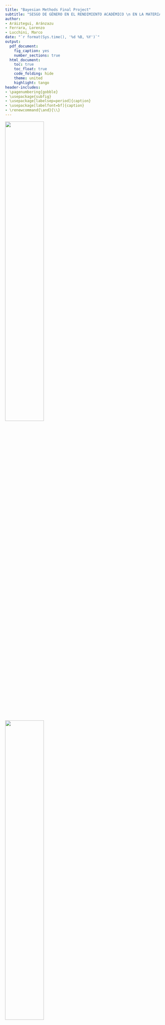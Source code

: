 ```yaml
---
title: "Bayesian Methods Final Project"
subtitle: "SESGO DE GÉNERO EN EL RENDIMIENTO ACADÉMICO \n EN LA MATERIA DE MATEMÁTICAS"
author:
- Aráiztegui, Aránzazu
- Ferrara, Lorenzo
- Lucchini, Marco
date: "`r format(Sys.time(), '%d %B, %Y')`"
output:
  pdf_document: 
    fig_caption: yes
    number_sections: true
  html_document:
    toc: true
    toc_float: true
    code_folding: hide
    theme: united
    highlight: tango
header-includes:
- \pagenumbering{gobble}
- \usepackage{subfig}
- \usepackage[labelsep=period]{caption}
- \usepackage[labelfont=bf]{caption}
- \renewcommand{\and}{\\}
---
```



\renewcommand{\contentsname}{Índice}
\renewcommand{\figurename}{Figura}
\renewcommand{\tablename}{Tabla}

\captionsetup{width=.75\textwidth}

\vspace{120mm}

<left>
![](Logo UPC.png){width="50%"}
</left> <right>
![](Logo UB.png){width="50%"}
</right> 

\newpage

\tableofcontents

\pagebreak

\pagenumbering{arabic}


```r
knitr::opts_chunk$set(
	echo = FALSE,
	fig.align = "center",
	warning = FALSE,
	out.width = "70%",
	tidy = TRUE,
	tidy.opts = list(width.cutoff = 60)
)
knitr::opts_chunk$set(out.width = '70%')
knitr::opts_chunk$set(fig.align = "center")
knitr::opts_chunk$set(tidy.opts=list(width.cutoff=50), tidy=TRUE)
library(knitr)
library(kableExtra)
library(summarytools)
library(ggplot2)
library(fastDummies)
library(R2jags)
library(truncnorm)
library(gridExtra)
```

```r
load("alumni.Rdata")
```



# Introducción 

Según los últimos datos del Ministerio de Educación y Formación Profesional del Gobierno de España la evolución del número de mujeres que se matriculan en estudios de grado de informática, matemáticas, estadística o física sigue siendo mucho menor que el de hombres a lo largo de los años. 

Además en algunas materias como matemáticas o estadística se puede apreciar que la diferencia entre hombres y mujeres matriculados va en aumento en los últimos años. 


![Fuente: Proyecto Alianza STEAM por el talento femenino. MEFP. Gobierno de España](images/img_1.png){width=90%}

Diversos estudios sugieren que este sesgo de género presente en el ámbito de la educación universitaria hace que se produzca también un sesgo en el ámbito laboral y que la poca presencia de mujeres en el estudios relacionados con las matemáticas repercuta directamente en diferencias salariales importantes ya que son las profesiones relacionadas con las materias del ámbito STEAM las que mejores salidas profesionales tienen.

Pensamos que una de las posibles diferencias en la elección de estudios superiores relacionados con las matemáticas se podría deber a una diferencia importante en el rendimiento académico de esta materia en las etapas escolares previas y más concretamente en las etapas de escolarización obligatoria: primaria y secundaria obligatoria. 


## Descripción del problema

Con el objetivo de evaluar la capacidad y el nivel de competencia en las diferentes áreas del conocimiento que tiene el alumnado de Cataluña, el Departament d’Educació de la Generalitat de Cataluña realiza una prueba de competencias y conocimientos básicos en las áreas lingüísticas, matemáticas y científico-tecnológicas en los últimos cursos de la educación primaria y secundaria.

Según el Departament se trata de una evaluación de carácter formativo y orientador que pueda servir tanto a los centros como al profesorado y al propio Departament para impulsar las mejoras en el sistema educativo catalán.

Nuestro problema se va a centrar en ver si las puntuaciones que obtiene el alumnado de Cataluña en las diferentes pruebas depende de variables como el sexo, la zona en la que viven o el tipo de escuela a la que asisten.



## Objectivos del modelo

Este trabajo tiene como objetivo principal ver si existe un sesgo de género en los resultados obtenidos en la competencia matemática con respecto al sexo y a las competencias humanísticas. Para ello intentaremos crear un modelo que relacione la puntuación obtenida en la competencia matemática con respecto al sexo, a las competencias lingüísticas e incluso con respecto al tipo de centro educativo o al tamaño de la población.

Nuestro primer objetivo será ver si realmente es cierto el estereotipo de que “las chicas son más de letras y no tanto de ciencias”, de ser así en el sexo femenino no se dará una diferencia entre el rendimiento en humanidades y matemáticas, personas con bajo rendimiento en humanidades también lo tendrían en matemáticas, pero en cambio en el sexo masculino personas con bajo rendimiento en humanidades tendrían buenos resultados en matemáticas.

Si ampliamos los datos y vemos la tabla de resultados para un mismo individuo en sexto de primaria y cuarto de la ESO podríamos establecer un segundo objetivo que sería ver si se mantienen los resultados en ambos sexos o si hay diferencias significativas en cuanto al rendimiento en el área de matemáticas.


\newpage

# Descripción de la base de datos

La base de datos utilizada es una mezcla de los datos ofrecidos para cuarto curso de ESO y los datos que se ofrecen para sexto curso de primaria. La razón de realizar la fusión de las dos tablas es poder evaluar la evolución de una misma persona desde el final de la educación primaria hasta el final de la educación secundaria. Se puede acceder a la base de datos completa en los siguientes enlaces: 

[Avaluació de quart d’Educació Secundària Obligatòria | Dades obertes de Catalunya](https://analisi.transparenciacatalunya.cat/Educaci-/Avaluaci-de-quart-d-Educaci-Secund-ria-Obligat-ria/59vm-wwq7)

[Avaluació de sisè d'educació primària | Dades obertes de Catalunya](https://analisi.transparenciacatalunya.cat/Educaci-/Avaluaci-de-sis-d-educaci-prim-ria/rk5x-gny6)

Los ficheros de datos contienen los resultados obtenidos por el alumnado de cuarto curso de ESO y los datos que se ofrecen para sexto curso de primaria en la evaluación de competencias básicas desde el año 2012. Las bases de datos han sido actualizadas el 20 de octubre de 2022 y contienen los datos de 46384 estudiantes.

Dada la extensión de la base de datos se ha realizado una fusión de las dos tablas manteniendose sólo algunas variables que hemos considerado significativas para evaluar los objetivos propuestos. El código de alumno se ha utilizado para unir las dos tablas y poder hacer diferentes comparativas.



## Definición de las variables utilizadas

Base de datos

| Nombre de columna | Descripción | Tipo |
|--------------------|-----------------------------------------------|----------------|
| PMAT_4 | Puntuación global ponderada de competencia matemàtica en el examen de Quart | Número |
| PMAT_6 | Puntuación global ponderada de competencia matemàtica en el examen de Sisè | Número |
| PLENG_4 | Puntuación global ponderada de la competencia lingüística en llengua catalana y castellana en el examen de Quart | Número |
| PLENG_6 | Puntuación global ponderada de la competencia lingüística en llengua catalana y castellana en el examen de Sisè | Número |
| PANG_4 | Puntuación global ponderada de la competencia lingüística en llengua anglesa en el examen de Quart | Número |
| PANG_6 | Puntuación global ponderada de la competencia lingüística en llengua anglesa en el examen de Sisè | Número |
| GENERE | Gènere de l’alumne/a que es presenta a l’avaluació | Text Pla |
| AREA_TERRITORIAL | Región donde se encuentra el centro del alumno que se presenta a la evaluación | Text Pla |
| NATURALESA | Determina si el centre de l’alumne/a és públic, privat o concertat | Text Pla |
| HÀBITAT | Municipis per trams de població | Text Pla|



## Análisis exploratorio de los datos

En el análisis inicial de los datos podemos ver que la distribución de hombres y mujeres es uniforme con una proporción de 50,1% niños y 49,9% niñasen.

La distribución de alumnos por áreas es la siguiente.

```r

#########     Histogram by area     #########

area = alumni$AREA_TERRITORIAL
ggplot(data.frame(area), aes(x=area)) +
  geom_bar(fill="royalblue3") +
  theme(axis.text.x = element_text(angle = 335, vjust = 1, hjust=0)) +
  theme(plot.margin = margin(0,2,0,2, "cm")) +
  ggtitle("Distribución de alumnos entre las áreas", ) + 
  ylab("Número") +
  xlab("Àrea")
```

Según el tamaño de la población los datos de los que disponemos se concentran en individuos de ciudades de tamaño medio o grande.

```r

#########     Histogram by city     #########

ciudad = factor(alumni$HÀBITAT, levels = c("Fins a 10000", "De 10001 a 100000", "Més de 100000"))
ggplot(data.frame(ciudad), aes(x=ciudad)) +
  geom_bar(fill="royalblue3") +
  theme(axis.text.x = element_text(angle = 335, vjust = 0.5, hjust=0)) +
  theme(plot.margin = margin(0,1,0,0, "cm")) +
  ggtitle("Distribución de alumnos entre las hàbitat", ) + 
  ylab("Número") +
  xlab("Habitàt")
```

Pasamos ahora a la nota obtenida en el examen de inglés, lengua y matemáticas en las pruebas de Sisè y Quart. Las notas se han separado entre niños y niñas. Del gráfico que se muestra a continuación podemos decir que los chicos tienden a tener peores notas en inglés y lengua mientras que obtienen mejores resultados en matemáticas con respecto a las chicas.

```r

#########     Boxplot     #########
set.seed(1234)
df=alumni[sample(1:length(alumni$PMAT_6), replace = FALSE, size = 4000), ]

library(tidyverse)

df_tmp = df[,c("PMAT_4",   "PMAT_6",  "PLENG_4",   "PLENG_6",   "PANG_4", "PANG_6",  "GENERE")]
keep = c("PMAT_4",   "PMAT_6",  "PLENG_4",   "PLENG_6",   "PANG_4", "PANG_6",  "GENERE")
df2 = df_tmp[,keep] %>%   
  pivot_longer(c(1,2,3,4,5,6),names_to = 'Test') # select relevant columns 

library(ggplot2)
library(GGally)

ggplot(data = df2, aes(x=GENERE,y=value, fill=GENERE)) + 
  geom_boxplot()+
  labs(title = 'Comparación de resultados educativos por género',
       y='Notas',x='') +
  facet_wrap(~Test,nrow = 1)
```


En el siguiente gráfico podemos ver las diferencias entre las calificaciones en matemáticas, inglés y lengua de cada sexo dependiendo del nivel educativo. Si comparamos la misma asignatura en los dos cursos los datos muestran una distribución casi lineal y con poca variabilidad, lo cual nos hace pensar que el alumnado que obtiene buenos resultados en sexto de primaria también obtiene buenos resultados al acabar la secundaria, como cabría esperar. También cabe destacar la distribución de las frecuencias por género, en especial en el caso de matemáticas donde parece observarse una diferencia más evidente entre chicos y chicas.

```r

#########     GGpairs     #########

keep = c("PMAT_4",   "PMAT_6",  "PLENG_4",   "PLENG_6",   "PANG_4", "PANG_6",  "GENERE")
set.seed(1999)
df_sampl <- df[sample(1:dim(df)[1], 1000), keep]

my_dens <- function(data, mapping, ...) {
  ggplot(data = data, mapping=mapping) +
    geom_density(..., mapping = ggplot2::aes(color = GENERE, alpha = 0.7), fill=NA) 
}

ggpairs(
  df_sampl[,],
  mapping = ggplot2::aes(color = GENERE, alpha = 0.8),
  diag = list(continuous = my_dens),
  upper = list(continuous = wrap("density", alpha = 0.5), combo = "box_no_facet"),
  lower = list(continuous = wrap("points", alpha = 0.3), combo = wrap("dot_no_facet", alpha = 0.4)),
  title = "Comparación de resultados entre sujetos"
)
```


\newpage
# Análisis bayesiano

## Modelo 1

El objetivo de nuestro modelo será predecir la nota de un estudiante en el examen de competencia matemática de ultimo curso de secundaria basandose en los resultados obtenidos en todas las competencias en sexton de primaria y en las competencias de las materias de lenguas castellana, catalana e inglesa de cuarto de secundaria.

Dado que nuestro objetivo no es solo hacer una predicción de la nota sino si saber si el género va a marcar una diferencia en la nota obtenida estudiaremos no la nota absoluta sino la desviación de cada individuo con respecto a la media:
 $$ MAT_4 = MAT_4 - media(MAT_4) $$ 
En el modelo se tienen también en cuenta las variables género del estudiante, servei territorial, tamaño de la ciudad al que pertenece y la interacción entre el género y las puntuaciones en las pruebas de lenguas. Pensamos que esta última covariable nos ayudará a explicar si el alumnado tiene rendimientos opuestos en las dos materias con respecto al rendimiento medio.

Este primer modelo es un modelo jerárquico respecto al servicio territorial del que se depende para agregar un efecto aleatorio debido al área. Suponemos que todas los servicios territoriales tienen una distribución normal de media 0 mientras que la varianza cambia para cada una. Consideramos, sin embargo, que los datos se obtienen a partir de una única distribución común a todos los servicios.

### Presentacion del modelo

El modelo utilizado es el siguiente.

$$y_i \sim N( \beta_0 + mat_4*x^1_i + leng_4 * x^2_i + leng_6 * x^3_i + ing_4*x^4_i + ing^6*x^5_i  + \ publica*x^6_i $$ 
$$+ \ ciudPeq*x^7_i + ciudGrande*x^8_i + sexo_h*x^9_i + interaccion*x^2_i*x^9_i + G[area[i]], \sigma_y)$$

Suponemos que los parámetros para cada variable tienen las siguientes distribuciones. En todos los casos elegimos la distribución normal estándar ya que las variables son un sesgo de la media de cada examen.

$$ \beta_0 \sim  N(0, 1) $$ 
$$ mat_4 \sim N(0, 1)   $$
$$ leng_4 \sim N(0, 1) $$
$$ leng_6 \sim N(0, 1) $$
$$ ing_4 \sim N(0, 1) $$
$$ ing_6 \sim N(0, 1) $$
$$ publica \sim N(0, 1) $$
$$ ciudPeq \sim N(0, 1) $$
$$ ciudGrande \sim N(0, 1) $$
$$ sexo_h \sim N(0, 1) \ \ \ x^9 \ es \ 1 \ si \ es \ hombre$$
$$ interaccion \sim N(0, 1) $$
$$ \tau_y \sim \Gamma(0.001, 0.001) $$
$$ \sigma_y = \frac{1}{\sqrt{\tau_y}} $$
$$ G_i \sim N(0, \tau_g) $$
$$ \tau_g \sim \Gamma(0.001, 0.001) $$
$$ \sigma_g = \frac{1}{\sqrt{\tau_g}} $$


```r

#########     Preprocess before models     #########

names(alumni)[4] = "HABITAT"
alumni = dummy_cols(alumni, select_columns = c("NATURALESA", "GENERE", "HABITAT"), remove_first_dummy = T, remove_selected_columns = T)
areas = dummy_cols(data.frame(Area = alumni$AREA_TERRITORIAL), remove_first_dummy = T, remove_selected_columns = T)
names(areas)=levels(alumni$AREA_TERRITORIAL)[-1]
m=dim(areas)[2]

m4 = mean(alumni$PMAT_4)

alumni$PLENG_6 = alumni$PLENG_6 - mean(alumni$PLENG_6)  
alumni$PLENG_4 = alumni$PLENG_4 - mean(alumni$PLENG_4)  
alumni$PANG_6 = alumni$PANG_6 - mean(alumni$PANG_6)  
alumni$PANG_4 = alumni$PANG_4 - mean(alumni$PANG_4)  
alumni$PMAT_6 = alumni$PMAT_6 - mean(alumni$PMAT_6)  
alumni$PMAT_4 = alumni$PMAT_4 - mean(alumni$PMAT_4)  

n = 4000
set.seed(1234)
id_train = sample(1:length(alumni$PMAT_6), replace = FALSE, size = n)
train = alumni[id_train, ]
test = alumni[-id_train, ]

areas_train = areas[id_train, ]
areas_test = areas[-id_train, ]

```


```r

#########     Model 1     #########

mod.alumni.1 <- "
model {

 for (i in 1:n) {
  y[i]~ dnorm(b0 + mat6*x1[i] + leng4*x2[i] + leng6*x3[i] + ing4*x4[i] + 
  ing6*x5[i] + publica*x6[i] + ciud_peq*x7[i] + ciud_grande*x8[i] + sexo*x9[i] +
  interaccion*x2[i]*x9[i] + sum(G*geo[i,]), tau_y)
 }
 
 b0 ~ dnorm(0, 1)
 mat6 ~ dnorm(0, 1)  
 leng4 ~ dnorm(0, 1)
 leng6 ~ dnorm(0, 1)
 ing4 ~ dnorm(0, 1)
 ing6 ~ dnorm(0, 1)
 publica ~ dnorm(0, 1)
 ciud_peq ~ dnorm(0, 1)
 ciud_grande ~ dnorm(0, 1)
 sexo ~ dnorm(0, 1)
 interaccion ~ dnorm(0, 1)

 tau_y ~ dgamma(0.001, 0.001)
 sigma_y <- 1/sqrt(tau_y)
 
 for(i in 1:m) {
  G[i] ~ dnorm(0, tau_g)
 }
 
 tau_g ~ dgamma(0.001, 0.001)
  sigma_g <- 1/sqrt(tau_g)
}
"

Iter <- 5000
Burn <- 400
Chain <- 2
Thin <- 1 

data.1 <- list(y = train$PMAT_4, x1 = train$PMAT_6, x2=train$PLENG_4, x3=train$PLENG_6, x4=train$PANG_4, x5=train$PANG_6, x6=train$NATURALESA_Pública, x7=train$`HABITAT_Fins a 10000`, x8=train$`HABITAT_Més de 100000`, x9=train$GENERE_H, geo= areas_train, n = dim(train)[1], m=m)

parameters.1 <- c("b0", "mat6", "leng4", "leng6", "ing4", "ing6", "publica", "ciud_peq", "ciud_grande", "sexo", "interaccion", "sigma_y", "sigma_g", "G")

initials.1=list(list(b0 = 3, mat6 = 1, leng4= 0.1, leng6=0, ing4=0, ing6=0, publica=0, ciud_peq=0,ciud_grande=0,sexo=0,interaccion=0,
                   tau_y = 4, tau_g= 4, G=rep(0,m)),
              list(b0 = 2, mat6 = 1.5, leng4= 0.2 , leng6=0, ing4=1, ing6=1, publica=1, ciud_peq=1, ciud_grande=1,sexo=1,interaccion=1,
                   tau_y = 2, tau_g = 2, G=rep(0,m)))
```

### Simulación de modelo

Ejecutamos nuestro modelo en un conjunto de datos de prueba de 4 000 estudiantes usando el paquete JAGS de R para realizar simulaciones. Se utilizan algoritmos de MCMC ya que realizar el problema analíticamente sería casi imposible.

Usando dos cadenas diferentes de 5000 iteraciones de largo y eliminando las primeras 400 iteraciones, obtenemos los siguientes resultados. Como puede verse en los siguientes gráficos las dos cadenas convergen y, por lo tanto, consideramos que el modelo es estable y que se pueden tener en cuenta los resultados como válidos.


```r
alumni.sim.1 <- jags(data.1, inits=initials.1, parameters.to.save=parameters.1, 
		  n.iter=(Iter*Thin+Burn),n.burnin=Burn, n.thin=Thin, n.chains=Chain, 
		  model=textConnection(mod.alumni.1))
```

```r

#########     Traceplot model 1     #########

par(mar = c(2, 2, 2, 2))
traceplot(alumni.sim.1, mfrow = c(4,3), varname = parameters.1, col=c("black","red"), ask=F)
```

### Interpretación y validación de los modelos

En el siguiente cuadro se pueden observar las distribuciones de los parámetros obtenidos en nuestro modelo. Si bien las distribuciones relativas a las puntuaciones parecen muy cercanas a cero, todas son significativas. El rango tan reducido se debe al valor de las puntuaciones que varía en un rango de alrededor de $\pm 30$. Sin embargo, es interesante observar que el efecto aleatorio debido al servicio territorial tiene una distribución centrada alrededor de 0 y que ocurre lo mismo con la variable tamaño de ciudad. Por lo tanto, no podemos considerar su contribución relevante dentro del modelo y, por ello, en los siguientes modelos decidimos eliminar dichas variables ya que no son decisorias para la consecución de nuestro objetivo inicial.

```r

#########     Confidence interval model 1     #########

output = alumni.sim.1
significance = !(output$BUGSoutput$summary[,3]<0 & output$BUGSoutput$summary[,7]>0)

linea = which(rownames(output$BUGSoutput$summary)=="deviance")
confid.inter = output$BUGSoutput$summary[-linea,c(3,7,1)]  # small, big, mean

par(mfrow=c(1,1), mar = c(6, 3, 2, 1))
plot(1:length(confid.inter[,1]), confid.inter[,3], col="grey", pch=16, axes = F, xlab="", ylab="", ylim = c(-3,11), main = "Intervalo de confianza del 95% para los coeficientes")
segments(x0=1:length(confid.inter[,1]), y0 = confid.inter[,1], x1 = 1:length(confid.inter[,1]), y1 = confid.inter[,2], lty = 2)
points(1:length(confid.inter[,1]), confid.inter[,3], col="grey", pch=16)
box()
axis(1, 1:length(rownames(confid.inter)), rownames(confid.inter), las = 2)
axis(2, -3:11, -3:11)
points(1:length(confid.inter[,1]), confid.inter[,2], col="red", pch=16)
points(1:length(confid.inter[,1]), confid.inter[,1], col="blue", pch=16)
abline(h=0, lty=2)

```


```r
print(alumni.sim.1, digits=2)
```

```r
quant = quantile(alumni$PMAT_4+m4, c(0.25,0.5, 0.75))
```


Ahora validamos nuestro modelo usando los cuantiles 25%, 50% y 75% como estadísticas. 

De los datos disponibles para nosotros sabemos que el valor de estas estadísticas es $q_{0.25} =`r round(quant[1],2) ` \ q_{0.5} =`r round(quant[2],2) ` \ q_{0.75} =`r round(quant[3],2) `$

Simulemos ahora la distribución de estas estadísticas. Creamos 4 000  distribuciones normales teniendo como media el valor obtenido al combinar una n-ésima simulación con un estudiante aleatorio del *testset*, y como varianza la varianza relativa a los coeficientes utilizados.
De cada uno de estos generamos aleatoriamente 1 000 valores y con ellos calculamos los cuantiles requeridos. Luego mostramos los histogramas que representan las distribuciones obtenidas de esta manera.

```r
attach.jags(alumni.sim.1)
 coeff = data.frame(b0)
 coeff$mat6  =  mat6
 coeff$leng4=  leng4
 coeff$leng6 =  leng6
 coeff$ing4 =  ing4
 coeff$ing6   =  ing6
 coeff$publica   =  publica
 coeff$sexo =  sexo
 coeff$ciud_peq   =  ciud_peq
 coeff$ciud_grande =  ciud_grande
 coeff$interaccion =  interaccion
 coeff$G = G
 coeff$sigma_y =  sigma_y
 coeff$sigma_g =  sigma_g
detach.jags()
```


```r

#########     Prediction model 1     #########

M = 4000
set.seed(2023)
id_test_pred = sample(1:dim(test)[1],M)
test_pred = test[id_test_pred,-c(2,3)]
areas_test_pred = areas_test[id_test_pred,]
X = cbind(rep(1,n),as.matrix(test_pred), as.matrix(areas_test_pred), as.matrix(test_pred$PLENG_4*(test_pred$GENERE_H)))

# C = confid.inter[,3]
# C = C[c("b0", "mat6", "leng4", "leng6", "ing4", "ing6", "publica", "sexo", "ciud_peq", "ciud_grande", "G[1]",  "G[2]", "G[3]", "G[4]", "G[5]", "G[6]", "G[7]", "G[8]", "G[9]", "interaccion")]

C = as.matrix(coeff[2000 + 1:M, c(1:10,12,11)])

Mu = rowSums(X * C)
Sigma = coeff[1:M, 13]
q_sim = NULL
for (i in 1:4000){
  y_t = (rnorm(1000, Mu[i], Sigma[i]) + m4)
  q_sim = rbind(q_sim,quantile(y_t, c(0.25,0.5,0.75)))
}

q_sim = data.frame(q_sim)
colnames(q_sim) = c("Q25", "Q50", "Q75")

# q_5 = data.frame(qnorm(0.5, Mu, Sigma) + m4)
# colnames(q_5) = "Val"
# 
# q_75 = data.frame(qnorm(0.75, Mu, Sigma) + m4)
# colnames(q_75) = "Val"
per <- quantile(y_t, c(0.25, 0.5, 0.75))
```



```r

#########     Validation model 1     #########

plot1 = ggplot() +
  geom_histogram(data=q_sim, aes(x = Q25, y=..density..), color = "grey", fill = "royalblue3") +
  ggtitle("Cuantil 0,25", ) +
  geom_vline(xintercept=quant[1], linetype="dashed", color = "red", size = 0.5) +
  xlim(c(0,120)) + 
  ylab("Densidad") +
  xlab("Nota") 

plot2 = ggplot() +
  geom_histogram(data=q_sim, aes(x = Q50, y=..density..), color = "grey", fill = "royalblue3") +
  ggtitle("Cuantil 0,5", ) +
  geom_vline(xintercept=quant[2], linetype="dashed", color = "red", size = 0.5) +
  xlim(c(0,120)) + 
  ylab("Densidad") +
  xlab("Nota") 

plot3 = ggplot() +
  geom_histogram(data=q_sim, aes(x = Q75, y=..density..), color = "grey", fill = "royalblue3") +
  ggtitle("Cuantil 0,75", ) +
  geom_vline(xintercept=quant[3], linetype="dashed", color = "red", size = 0.5) +
  xlim(c(0,120)) + 
  ylab("Densidad") +
  xlab("Nota") 

grid.arrange(plot1, plot2, plot3, ncol=3)
```


Como puede verse, los tres estadísticos parecen estar bien dispuestos en la distribución de referencia, aunque el quantile 0,25 se mantienen ligeramente por debajo de los valores reales.

Intentemos eliminar los efectos del servicio territorial para que nuestro modelo sea más interpretable.


## Modelo 2 sin áreas territoriales

Dado que el parámetro relativo a la variable servicio territoral resultó con una distribución muy centrada alrededor de cero, vamos a eliminar esa covariable del modelo buscando de esta manera mejores resultados y mayor interpretabilidad con respecto al objetivo marcado.

### Presentacion de los modelos 2

Este segundo modelo utiliza el mismo formato que el modelo anterior pero eliminando las covariables relacionadas con el área geográfica. Para los coeficientes asumimos siempre una distribución normal estándar para partir de la hipótesis de que los alumnos se comportan con respecto a la media de los alumnos de la misma forma que se comportaron en los demás exámenes.

```r

#########     Model 2     #########

mod.alumni.2 <- "
model {

 for (i in 1:n) {
  y[i]~ dnorm(b0 + mat6*x1[i] + leng4*x2[i] + leng6*x3[i] + ing4*x4[i] + 
  ing6*x5[i] + publica*x6[i] + ciud_peq*x7[i] + ciud_grande*x8[i] + sexo*x9[i] + 
  interaccion*x2[i]*x9[i], tau_y)
 }
 
 b0 ~ dnorm(0, 1)
 mat6 ~ dnorm(0, 1)  
 leng4 ~ dnorm(0, 1)
 leng6 ~ dnorm(0, 1)
 ing4 ~ dnorm(0, 1)
 ing6 ~ dnorm(0, 1)
 publica ~ dnorm(0, 1)
 ciud_peq ~ dnorm(0, 1)
 ciud_grande ~ dnorm(0, 1)
 sexo ~ dnorm(0, 1)
 interaccion ~ dnorm(0, 1)

 tau_y ~ dgamma(0.001, 0.001)
 sigma_y <- 1/sqrt(tau_y)

}
"

Iter <- 5000
Burn <- 400
Chain <- 2
Thin <- 1

data.2 <- with(train, list(y = PMAT_4, x1 = PMAT_6, x2=PLENG_4, x3=PLENG_6, x4=PANG_4, x5=PANG_6, x6=NATURALESA_Pública, x7=`HABITAT_Fins a 10000`, x8=`HABITAT_Més de 100000`, x9=GENERE_H, n = dim(train)[1]))

parameters.2 <- c("b0", "mat6", "leng4", "leng6", "ing4", "ing6", "publica", "ciud_peq", "ciud_grande", "sexo", "interaccion", "sigma_y")

initials.2=list(list(b0 = 3, mat6 = 1, leng4= 0.1, leng6=0, ing4=0, ing6=0, publica=0, ciud_peq=0,ciud_grande=0,sexo=0, interaccion=0,
                   tau_y = 4),
              list(b0 = 2, mat6 = 1.5, leng4= 0.2, leng6=0, ing4=1, ing6=1, publica=1, ciud_peq=1, ciud_grande=1,sexo=1, interaccion=1,
                   tau_y = 2))
```

### Simulación de modelo 2

Al igual que hicimos en el modelo anterior, aquí también usamos el paquete JAGS para simular el modelo a través de MCMC. El resultado para los distintos parámetros es el siguiente.

```R
alumni.sim.2 <- jags(data.2, inits=initials.2, parameters.to.save=parameters.2, 
		  n.iter=(Iter*Thin+Burn),n.burnin=Burn, n.thin=Thin, n.chains=Chain, 
		  model=textConnection(mod.alumni.2))
```

```r

#########     Traceplot model 2     #########

par(mar = c(2, 2, 2, 2))
traceplot(alumni.sim.2, mfrow = c(4,3), varname = parameters.2, col=c("black","red"), ask=F)
```


También en este caso las cadenas convergen lo que nos permite validar el modelo y proceder a su análisis.


### Interpretación y validación de los modelos 2

En cuanto al modelo 1, recordamos que las covariables relativas a las notas se expresan en términos de la diferencia entre el resultado y la media. Podemos ver que incluso después de eliminar las covariables relacionadas con el área geográfica, el coeficiente relacionado con la ciudad siempre se distribuye normalmente alrededor de 0.

```r
print(alumni.sim.2, digits=2)
```

```r

#########     Confidence interval model 2     #########

output = alumni.sim.2

significance = !(output$BUGSoutput$summary[,3]<0 & output$BUGSoutput$summary[,7]>0)

linea = which(rownames(output$BUGSoutput$summary)=="deviance")
confid.inter = output$BUGSoutput$summary[-linea,c(3,7,1)]

par(mfrow=c(1,1), mar = c(6, 3, 2, 1))
plot(1:length(confid.inter[,1]), confid.inter[,3], col="grey", pch=16, axes = F, xlab="", ylab="", ylim = c(-3,11), main = "Intervalo de confianza del 95% para los coeficientes")
segments(x0=1:length(confid.inter[,1]), y0 = confid.inter[,1], x1 = 1:length(confid.inter[,1]), y1 = confid.inter[,2], lty = 2)
points(1:length(confid.inter[,1]), confid.inter[,3], col="grey", pch=16)
box()
axis(1, 1:length(rownames(confid.inter)), rownames(confid.inter), las = 2)
axis(2, -3:11, -3:11)
points(1:length(confid.inter[,1]), confid.inter[,2], col="red", pch=16)
points(1:length(confid.inter[,1]), confid.inter[,1], col="blue", pch=16)
abline(h=0, lty=2)
```

Como en el caso anterior, analicemos las estadísticas relativas a los percentiles 25%, 50% y 75%.

```r
attach.jags(alumni.sim.2)
 coeff2 = data.frame(b0)
 coeff2$mat6  =  mat6
 coeff2$leng4=  leng4
 coeff2$leng6 =  leng6
 coeff2$ing4 =  ing4
 coeff2$ing6   =  ing6
 coeff2$publica   =  publica
 coeff2$sexo =  sexo
 coeff2$ciud_peq   =  ciud_peq
 coeff2$ciud_grande =  ciud_grande
 coeff2$interaccion =  interaccion
 coeff2$sigma_y =  sigma_y
detach.jags()
```


```r

#########     Prediction model 2     #########

M = 4000
set.seed(2023)
id_test_pred = sample(1:dim(test)[1],M)
test_pred = test[id_test_pred,-c(2,3)]
areas_test_pred = areas_test[id_test_pred,]
X = cbind(rep(1,n),as.matrix(test_pred), as.matrix(test_pred$PLENG_4*(test_pred$GENERE_H)))

C = as.matrix(coeff2[2000 + 1:M, 1:11])

Mu = rowSums(X * C)
Sigma = coeff2[1:M, 12]
q_sim = NULL
for (i in 1:4000){
  y_t = (rnorm(1000, Mu[i], Sigma[i]) + m4)
  q_sim = rbind(q_sim,quantile(y_t, c(0.25,0.5,0.75)))
}

q_sim = data.frame(q_sim)
colnames(q_sim) = c("Q25", "Q50", "Q75")
```



```r

#########     Validation model 2     #########

plot1 = ggplot() +
  geom_histogram(data=q_sim, aes(x = Q25, y=..density..), color = "grey", fill = "royalblue3") +
  ggtitle("Cuantil 0,25", ) +
  geom_vline(xintercept=quant[1], linetype="dashed", color = "red", size = 0.5) +
  xlim(c(0,120)) + 
  ylab("Densidad") +
  xlab("Nota") 

plot2 = ggplot() +
  geom_histogram(data=q_sim, aes(x = Q50, y=..density..), color = "grey", fill = "royalblue3") +
  ggtitle("Cuantil 0,5", ) +
  geom_vline(xintercept=quant[2], linetype="dashed", color = "red", size = 0.5) +
  xlim(c(0,120)) + 
  ylab("Densidad") +
  xlab("Nota") 

plot3 = ggplot() +
  geom_histogram(data=q_sim, aes(x = Q75, y=..density..), color = "grey", fill = "royalblue3") +
  ggtitle("Cuantil 0,75", ) +
  geom_vline(xintercept=quant[3], linetype="dashed", color = "red", size = 0.5) +
  xlim(c(0,120)) + 
  ylab("Densidad") +
  xlab("Nota") 

grid.arrange(plot1, plot2, plot3, ncol=3)
```



El modelo resultante parece ser casi el mismo que el anterior y además en este caso las estadísticas obtenidas de la simulación con el testset tienen valores ligeramente inferiores a las estadísticas reales. También en este caso se procede a eliminar la covariable de ciudad para obtener un modelo más fácilmente interpretable.

## Modelo 3 se eliminan Servicio Territorial y Ciudad

Reducimos aún más nuestro modelo manteniendo únicamente las calificaciones obtenidas en los exámenes de matemáticas de cuarto curso de secundaria, lengua en los dos cursos (sexto de primaria y cuarto de ESO), inglés en también en sexto y cuarto, el género, el tipo de escuela (pública o privada) y la interacción entre género y nota de idioma en cuarto de secundaria.

### Presentacion de los modelos 3

El modelo implementado es el siguiente.


$$y_i \sim N( \beta_0 + mat_4*x^1_i + leng_4 * x^2_i + leng_6 * x^3_i + ing_4*x^4_i + ing^6*x^5_i  + \ publica*x^6_i + sexo_h*x^9_i + interaccion*x^2_i*x^9_i, \sigma_y)$$

Suponemos que el coeficiente tiene la siguiente distribución. Elegimos la distribución normal estándar ya que las variables son un sesgo de la media de cada examen.

$$ \beta_0 \sim  N(0, 1) $$ 
$$ mat_4 \sim N(0, 1)   $$
$$ leng_4 \sim N(0, 1) $$
$$ leng_6 \sim N(0, 1) $$
$$ ing_4 \sim N(0, 1) $$
$$ ing_6 \sim N(0, 1) $$
$$ publica \sim N(0, 1) $$
$$ sexo_h \sim N(0, 1) \ \ \ x^9 \ es \ 1 \ si \ es \ hombre$$
$$ interaccion \sim N(0, 1) $$
$$ \tau_y \sim \Gamma(0.001, 0.001) $$
$$ \sigma_y = \frac{1}{\sqrt{\tau_y}} $$


```r

#########     Model 3     #########

mod.alumni.3 <- "
model {

 for (i in 1:n) {
  y[i]~ dnorm(b0 + mat6*x1[i] + leng4*x2[i] + leng6*x3[i] + ing4*x4[i] + 
  ing6*x5[i] + publica*x6[i] + sexo*x9[i] + interaccion*x2[i]*x9[i], tau_y)
 }
 
 b0 ~ dnorm(0, 1)
 mat6 ~ dnorm(0, 1)  
 leng4 ~ dnorm(0, 1)
 leng6 ~ dnorm(0, 1)
 ing4 ~ dnorm(0, 1)
 ing6 ~ dnorm(0, 1)
 publica ~ dnorm(0, 1)
 sexo ~ dnorm(0, 1)
 interaccion ~ dnorm(0, 1)

 tau_y ~ dgamma(0.001, 0.001)
 sigma_y <- 1/sqrt(tau_y)

}
"

Iter <- 5000
Burn <- 400
Chain <- 2
Thin <- 1 

data.3 <- with(train, list(y = PMAT_4, x1 = PMAT_6, x2=PLENG_4, x3=PLENG_6, x4=PANG_4, x5=PANG_6, x6=NATURALESA_Pública, x9=GENERE_H, n = dim(train)[1]))

parameters.3 <- c("b0", "mat6", "leng4", "leng6", "ing4", "ing6", "publica", "sexo", "interaccion", "sigma_y")

initials.3=list(list(b0 = 3, mat6 = 1, leng4= 0.1, leng6=0, ing4=0, ing6=0, publica=0,sexo=0, interaccion=0,
                   tau_y = 4),
              list(b0 = 2, mat6 = 1.5, leng4= 0.3, leng6=0, ing4=1, ing6=1, publica=1, sexo=1, interaccion=1,
                   tau_y = 2))
```

### Simulación de modelo 3

También en este caso se simula el modelo ya que una resolución analítica requeriría un esfuerzo computacional más que considerable.

```r
alumni.sim.3 <- jags(data.3, inits=initials.3, parameters.to.save=parameters.3, 
		  n.iter=(Iter*Thin+Burn),n.burnin=Burn, n.thin=Thin, n.chains=Chain, 
		  model=textConnection(mod.alumni.3))
```

```r

#########     Traceplot model 3     #########

par(mar = c(2, 2, 2, 2))
traceplot(alumni.sim.3, mfrow = c(4,3), varname = parameters.3, col=c("black","red"), ask=F)
```


Como puede verse también en este caso el modelo converge.

### Interpretación y validación de los modelos 3

También en este modelo recordamos que los coeficientes relativos a los resultados escolares se obtienen como diferencia de la media relativa al examen. Observamos que son valores muy cercanos a 0 pero a pesar de esto las distribuciones no contienen 0 en el intervalo de confianza del 95%. Por lo tanto, todas las covariables son significativas.

```r
print(alumni.sim.3, digits=2)
```


```r

#########     Confidence intervals model 3     #########

output = alumni.sim.3
significance = !(output$BUGSoutput$summary[,3]<0 & output$BUGSoutput$summary[,7]>0)

linea = which(rownames(output$BUGSoutput$summary)=="deviance")
confid.inter = output$BUGSoutput$summary[-linea,c(3,7,1)]

par(mfrow=c(1,1), mar = c(6, 3, 2, 1))
plot(1:length(confid.inter[,1]), confid.inter[,3], col="grey", pch=16, axes = F, xlab="", ylab="", ylim = c(-3,11), main = "Intervalo de confianza del 95% para los coeficientes")
segments(x0=1:length(confid.inter[,1]), y0 = confid.inter[,1], x1 = 1:length(confid.inter[,1]), y1 = confid.inter[,2], lty = 2)
points(1:length(confid.inter[,1]), confid.inter[,3], col="grey", pch=16)
box()
axis(1, 1:length(rownames(confid.inter)), rownames(confid.inter), las = 2)
axis(2, -3:11, -3:11)
points(1:length(confid.inter[,1]), confid.inter[,2], col="red", pch=16)
points(1:length(confid.inter[,1]), confid.inter[,1], col="blue", pch=16)
abline(h=0, lty=2)
```


También en este caso analizamos las estadísticas de los percentiles 25%, 50%, 75%. Nos referimos siempre a la distribución real de las notas obtenidas por los alumnos.

```r
attach.jags(alumni.sim.3)
 coeff3 = data.frame(b0)
 coeff3$mat6  =  mat6
 coeff3$leng4=  leng4
 coeff3$leng6 =  leng6
 coeff3$ing4 =  ing4
 coeff3$ing6   =  ing6
 coeff3$publica   =  publica
 coeff3$sexo =  sexo
 coeff3$interaccion =  interaccion
 coeff3$sigma_y =  sigma_y
detach.jags()
```


```r

#########     Prediction model 3     #########

M = 4000
set.seed(2023)
id_test_pred = sample(1:dim(test)[1],M)
test_pred = test[id_test_pred,-c(2,3,10, 11)]
X = cbind(rep(1,n),as.matrix(test_pred), as.matrix(test_pred$PLENG_4*(test_pred$GENERE_H)))

C = as.matrix(coeff3[2000 + 1:M, 1:9])

Mu = rowSums(X * C)
Sigma = coeff3[1:M, 10]
q_sim = NULL
for (i in 1:4000){
  y_t = (rnorm(1000, Mu[i], Sigma[i]) + m4)
  q_sim = rbind(q_sim,quantile(y_t, c(0.25,0.5,0.75)))
}

q_sim = data.frame(q_sim)
colnames(q_sim) = c("Q25", "Q50", "Q75")
```



```r

#########     Validation model 3     #########

plot1 = ggplot() +
  geom_histogram(data=q_sim, aes(x = Q25, y=..density..), color = "grey", fill = "royalblue3") +
  ggtitle("Cuantil 0,25", ) +
  geom_vline(xintercept=quant[1], linetype="dashed", color = "red", size = 0.5) +
  xlim(c(0,120)) + 
  ylab("Densidad") +
  xlab("Nota") 

plot2 = ggplot() +
  geom_histogram(data=q_sim, aes(x = Q50, y=..density..), color = "grey", fill = "royalblue3") +
  ggtitle("Cuantil 0,5", ) +
  geom_vline(xintercept=quant[2], linetype="dashed", color = "red", size = 0.5) +
  xlim(c(0,120)) + 
  ylab("Densidad") +
  xlab("Nota") 

plot3 = ggplot() +
  geom_histogram(data=q_sim, aes(x = Q75, y=..density..), color = "grey", fill = "royalblue3") +
  ggtitle("Cuantil 0,75", ) +
  geom_vline(xintercept=quant[3], linetype="dashed", color = "red", size = 0.5) +
  xlim(c(0,120)) + 
  ylab("Densidad") +
  xlab("Nota") 

grid.arrange(plot1, plot2, plot3, ncol=3)
```

Los estadísticos siempre están a la izquierda de las estadísticas reales, pero aún consideramos que el modelo es satisfactorio y sin una pérdida significativa de descriptividad en comparación con el modelo inicial, que era mucho más pesado. 

Comparando también los índices DIC vemos que los modelos tienen los siguientes valores $mod_1 = 30165.7$ , $mod_2 = 30161.74$ and $mod_3 = 30160.36$. 

Recordamos que un índice DIC más bajo es mejor por lo que confirmamos la elección del modelo 3 como modelo para evaluar nuestro objetivo inicial. En el siguiente apartado procederemos al análisis en detalle de este modelo.

\newpage 

# Implementación del modelo

```r

#########     Preprocessing model 3 big    #########

load("alumni.Rdata")
alumni$AREA_TERRITORIAL[alumni$AREA_TERRITORIAL == "Maresme Vallès Oriental" | alumni$AREA_TERRITORIAL == "Maresme-Vallès Oriental"] = "Maresme - Vallès Oriental" 

alumni$AREA_TERRITORIAL = factor(alumni$AREA_TERRITORIAL)

names(alumni)[4] = "HABITAT"
alumni = dummy_cols(alumni, select_columns = c("NATURALESA", "GENERE", "HABITAT"), remove_first_dummy = T, remove_selected_columns = T)
areas = dummy_cols(data.frame(Area = alumni$AREA_TERRITORIAL), remove_first_dummy = T, remove_selected_columns = T)
names(areas)=levels(alumni$AREA_TERRITORIAL)[-1]
m=dim(areas)[2]

m4 = mean(alumni$PMAT_4)

alumni$PLENG_6 = alumni$PLENG_6 - mean(alumni$PLENG_6)  
alumni$PLENG_4 = alumni$PLENG_4 - mean(alumni$PLENG_4)  
alumni$PANG_6 = alumni$PANG_6 - mean(alumni$PANG_6)  
alumni$PANG_4 = alumni$PANG_4 - mean(alumni$PANG_4)  
alumni$PMAT_6 = alumni$PMAT_6 - mean(alumni$PMAT_6)  
alumni$PMAT_4 = alumni$PMAT_4 - mean(alumni$PMAT_4)  

n = round(0.8*dim(alumni)[1])
set.seed(1234)
id_train = sample(1:length(alumni$PMAT_6), replace = F, size = n)
train = alumni[id_train, ]
test = alumni[-id_train, ]

areas_train = areas[id_train, ]
areas_test = areas[-id_train, ]

```

```r

#########      Model 3 big    #########

mod.alumni.3_big <- "
model {

 for (i in 1:n) {
  y[i]~ dnorm(b0 + mat6*x1[i] + leng4*x2[i] + leng6*x3[i] + ing4*x4[i] + 
  ing6*x5[i] + publica*x6[i] + sexo*x9[i] + interaccion*x2[i]*x9[i], tau_y)
 }
 
 b0 ~ dnorm(0, 1)
 mat6 ~ dnorm(0, 1)  
 leng4 ~ dnorm(0, 1)
 leng6 ~ dnorm(0, 1)
 ing4 ~ dnorm(0, 1)
 ing6 ~ dnorm(0, 1)
 publica ~ dnorm(0, 1)
 sexo ~ dnorm(0, 1)
 interaccion ~ dnorm(0, 1)

 tau_y ~ dgamma(0.001, 0.001)
 sigma_y <- 1/sqrt(tau_y)

}
"

Iter <- 5000
Burn <- 400
Chain <- 2
Thin <- 1 

data.3 <- with(train, list(y = PMAT_4, x1 = PMAT_6, x2=PLENG_4, x3=PLENG_6, x4=PANG_4, x5=PANG_6, x6=NATURALESA_Pública, x9=GENERE_H, n = dim(train)[1]))

parameters.3 <- c("b0", "mat6", "leng4", "leng6", "ing4", "ing6", "publica", "sexo", "interaccion", "sigma_y")

initials.3=list(list(b0 = 3, mat6 = 1, leng4= 0.1, leng6=0, ing4=0, ing6=0, publica=0,sexo=0, interaccion=0,
                   tau_y = 4),
              list(b0 = 2, mat6 = 1.5, leng4= 0.3, leng6=0, ing4=1, ing6=1, publica=1, sexo=1, interaccion=1,
                   tau_y = 2))
```

Analicemos ahora el modelo 3 en detalle. Dado que es un modelo más ligero, podemos entrenarlo en una mayor parte de los estudiantes. Usamos un conjunto de entrenamiento esta vez compuesto por el 80% de los estudiantes (alrededor de 37  000).

También en este caso simulamos el modelo a través del paquete JAGS generando MCMCs. Al igual que en los modelos anteriores, aquí también convergen las dos cadenas de prueba

Los coeficientes resultantes de este modelo son siempre significativos. También notamos que la variabilidad de las distribuciones es menor gracias al mayor tamaño del conjunto de datos de entrenamiento.


```r
alumni.sim.3_big <- jags(data.3, inits=initials.3, parameters.to.save=parameters.3, 
		  n.iter=(Iter*Thin+Burn),n.burnin=Burn, n.thin=Thin, n.chains=Chain, 
		  model=textConnection(mod.alumni.3_big))
```

```r

#########      Traceplot model 3 big    #########

par(mar = c(2, 2, 2, 2))
traceplot(alumni.sim.3_big, mfrow = c(4,3), varname = parameters.3, col=c("black","red"), ask=F)
```

```r

######### Conf. intervals mod. 3 big #########

output = alumni.sim.3_big
significance = !(output$BUGSoutput$summary[,3]<0 & output$BUGSoutput$summary[,7]>0)

linea = which(rownames(output$BUGSoutput$summary)=="deviance")
confid.inter = output$BUGSoutput$summary[-linea,c(3,7,1)]

par(mfrow=c(1,1), mar = c(6, 3, 2, 1))
plot(1:length(confid.inter[,1]), confid.inter[,3], col="grey", pch=16, axes = F, xlab="", ylab="", ylim = c(-3,11), main = "Intervalo de confianza del 95% para los coeficientes")
segments(x0=1:length(confid.inter[,1]), y0 = confid.inter[,1], x1 = 1:length(confid.inter[,1]), y1 = confid.inter[,2], lty = 2)
points(1:length(confid.inter[,1]), confid.inter[,3], col="grey", pch=16)
box()
axis(1, 1:length(rownames(confid.inter)), rownames(confid.inter), las = 2)
axis(2, -3:11, -3:11)
points(1:length(confid.inter[,1]), confid.inter[,2], col="red", pch=16)
points(1:length(confid.inter[,1]), confid.inter[,1], col="blue", pch=16)
abline(h=0, lty=2)
```


Los valores numéricos de los coeficientes y todos los rangos se pueden ver en la tabla de coeficientes del anexo.

Las puntuaciones se han evaluado como diferencias con respecto a la media y no como puntuaciones absolutas con lo cual la interpretación de los coeficientes se deberá realizar teniendo en cuenta esta circunstancia. 

Aquí presentamos el análisis de los valores medios obtenidos de la distribución de los coeficientes:

* $\beta_0 = `r round(alumni.sim.3_big$BUGSoutput$summary[1,1],2)`$: El valor $\beta_0$ es negativo, así que supongamos que un estudiante promedio (covariables numéricas = 0), mujer, en una escuela privada obtendrá una calificación más baja que el promedio en el examen mat4.

* $ing4 = `r round(alumni.sim.3_big$BUGSoutput$summary[3,1],2)`$: Para la calificación de inglés en el examen de cuarto el coeficiente también es negativo por lo que podemos suponer que una persona que no está por encima del promedio en inglés tampoco estará por encima del promedio en matemáticas.

* $ing6 = `r round(alumni.sim.3_big$BUGSoutput$summary[4,1],2)`$: El coeficiente en este caso es positivo, por lo que un alumno que haya obtenido un buen resultado en inglés en el examen de sexto tenderá a tener un buen resultado también en matemáticas.

* $interaccion = `r round(alumni.sim.3_big$BUGSoutput$summary[5,1],2)`$: El valor del coeficiente es negativo. Esto significa que un estudiante varón tenderá a tener un resultado más bajo en lenguas que en matemáticas que el estudiante promedio. Este resultado es aún más interesante cuando se compara con el de leng4 ya que el coeficiente se vuelve negativo en promedio para leng4. De acuerdo con el modelo, por lo tanto, un estudiante varón tiene un desempeño opuesto al promedio en los dos exámenes.

* $leng4 = `r round(alumni.sim.3_big$BUGSoutput$summary[6,1],2)`$: El coeficiente es positivo, teniendo en cuenta la interacción significa que una chica que en promedio obtiene buenos resultados en lenguas en el examen de cuarto también tendrá un resultado por encima del promedio en el examen de matemáticas del mismo año.

* $leng6 = `r round(alumni.sim.3_big$BUGSoutput$summary[7,1],2)`$: Siendo positivo el resultado de mate4 es consistente con el de leng 6 con respecto a la media.

* $mate6 = `r round(alumni.sim.3_big$BUGSoutput$summary[8,1],2)`$: También en este caso el coeficiente es positivo por lo que el resultado de las dos pruebas está de acuerdo. También notamos que el coeficiente es el más grande entre los presentes, lo que significa que la puntuación de matemáticas en sexto curso de primaria con respecto a la media es la que contribuye de manera más importante a la hora de predecir el resultado de la puntuación que se obtendrá en la prueba de cuarto de la ESO, lo cual no deja de tener bastante sentido.

* $publica = `r round(alumni.sim.3_big$BUGSoutput$summary[9,1],2)`$: El coeficiente también es positivo en este caso. Al ser una variable binaria podemos considerar que un alumno de un colegio público obtendrá una nota media superior a este valor en comparación con el mismo alumno de un colegio privado.

* $sexo = `r round(alumni.sim.3_big$BUGSoutput$summary[10,1],2)`$: También en este caso la variable es binaria por lo que observamos que un alumno de sexo másculino obtendrá un resultado medio aproximadamente 2,5 puntos superior al de una chica.

* $\sigma_y = `r round(alumni.sim.3_big$BUGSoutput$summary[11,1],2)`$: El valor estimado para la varianza de la distribución es bajo y parece ser un valor probable.


Ahora usamos el modelo obtenido para simular los resultados obtenidos en el conjunto de prueba. Usaermos los coeficientes promedio para la simulación y extraeremos un valor aleatorio de cada distribución generada para un estudiante.

La distribución resultante es la siguiente.


```r

#########      Prediciton model 3 big    #########

M = dim(test)[1]
set.seed(2023)
id_test_pred = sample(1:dim(test)[1],M)
test_pred = test[id_test_pred,-c(2,3,10, 11)]
X = cbind(rep(1,n),as.matrix(test_pred), as.matrix(test_pred$PLENG_4*(test_pred$GENERE_H)))

C = confid.inter[,3]
C = C[c("b0", "mat6", "leng4", "leng6", "ing4", "ing6", "publica", "sexo", "interaccion")]

y_t = rnorm(M, X %*% C, confid.inter["sigma_y",3]) + m4
```



```r

#########  Prevision model 3 big #########

ggplot() +
  geom_histogram(data=data.frame(y_t), aes(x=y_t, y=..density..), colour="royalblue3", fill="royalblue3",binwidth=1) +
  geom_density(data=train, aes(x = PMAT_4+m4), color = "red") +
  ggtitle("Comparación entre distribución predictiva posterior y PMAT_4", ) + 
  ylab("Denisidad") +
  xlab("Nota") 
```


Como podemos ver, la distribución es bastante descriptiva de los datos, pero muchas de las observaciones pronosticadas superan el límite de 100 puntos. Por lo tanto, decidimos usar una distribución normal truncada entre 0 y 100 con la misma media y varianza que se usaron para la predicción anterior para predecir los resultados de los estudiantes.


```r

#########  Prevision 3 big truncated #########

y_t <- rtruncnorm(M, a = -m4 ,b = 100-m4, X %*% C, confid.inter["sigma_y",3]) + m4
ggplot() +
  geom_histogram(data=data.frame(y_t), aes(x=y_t, y=..density..), colour="royalblue3", fill="royalblue3",binwidth=1) +
  geom_density(data=train, aes(x = PMAT_4+m4), color = "red") +
  ggtitle("Comparación entre la distribución posterior predictiva truncada y PMAT_4", ) + 
  ylab("Densidad") +
  xlab("Nota") 
```


Vemos que sigue bastante de cerca la distribución teórica, por lo que estamos satisfechos con este modelo.



\newpage

# Conclusiones

El objetivo principal de nuestro trabajo era poder evaluar cuál es el resultado obtenido por un estudiante de Cataluña en la prueba de evaluación de competencia matemática de cuarto curso de ESO en función de diferentes variables con ello se pretendía saber si existía una diferencia evidente en la puntuación esperada por el simple hecho de pertenecer a un determinado género, de ser así, podríamos afirmar la existencia de un sesgo de género en la materia de matemáticas para la población estudiada.

Después de evaluar diferentes modelos y de descartar variables que inicialmente pensábamos que podían influir en los resultados finales, hemos validado el último modelo como el que mejor explicaría nuestros datos y mejores predicciones podría ofrecer para estimar la puntuación de una persona en la prueba de competencia matemática de Cataluña.

Teniendo eso en cuesta procedemos dar respuesta a las preguntas con las que iniciábamos este trabajo:

•	¿Podemos considerar el género un factor relevante en el resultado de las pruebas de competencia matemática al acabar la educación secundaria?

Pensamos que dados los resultados podríamos considerar que sí que sería un factor relevante. Sería interesante realizar alguna otro análisis para confirmar esta creencia pero el coeficiente de sexo muestra que los niños obtendrían un promedio de 2,52 puntos más que las niñas en el esta prueba.

•	¿Es cierto que las chicas no demuestran una habilidad más especial en determinados campos mientras que los chicos demuestran mejor competencia en matemáticas que en lenguas?

Pensamos que la respuesta a esta pregunta es que sí. El coeficiente de leng4 muestra que para las niñas la puntuación obtenida en matemáticas sería similar a la obtenida en lenguas mientras que para los niños la interacción reduce este coeficiente y se vuelve negativo (0.11 - 0.18 = -0.07), así que podríamos decir que para los niños el resultado de las matemáticas está inversamente correlacionado con el resultado de la lengua y que niños que no tienen buena competencia en materia lingüística sí que la tienen en materia matemática.

En nuestra opinion para aumentar la tendencia de las chicas a estudiar asignaturas científicas para luego matricularse en carreras STEM, en primer lugar es importante fomentar una cultura de igualdad de género en las escuelas desde temprana edad. Esto puede lograrse a través de campañas educativas, programas de mentoría y liderazgo femenino, y la inclusión de más mujeres en los cuerpos docentes y de investigación.

Además, es esencial romper los estereotipos de género asociados a estos campos. Esto incluye mostrar a las jóvenes ejemplos de mujeres en posiciones de liderazgo en campos científicos, asegurando que los materiales educativos y las actividades extracurriculares promuevan una representación equilibrada de hombres y mujeres en carreras científicas.



\newpage
# Apéndice
## Código R

```r
labs = knitr::all_labels()
labs = setdiff(labs, c("setup", "get-labels", "tablas"))
```

```r
```


\newpage

## Tablas parámetros estimados
```r
print(alumni.sim.3_big, digits=2)
```



\newpage
# Referencias

* Comunicaciones MIPP, *Miradas MIPP*, El sesgo de género en la educación afecta la elección de carrera y el futuro laboral de las mujeres, Julio 5 2021, consultado 11 de Enero, <http://www.mipp.cl/miradas/2021/07/05/sesgo-genero-en-la-educacion/> 
* Maria Caprile Elola-Olas, 'El Sesgo De Género En El Sistema Educativo. Su Repercusion En Las áreas De Matematicas Y Tecnologia En Secundaria (Theano)', Ministerio de Igualdad, 2008.

* Redacción, *Mastermania*, Las 15 carreras mejor pagadas y más demandadas en 2021 en España, Marzo 2 2021, consultado 10 de Enero, <https://www.mastermania.com/noticias_masters/las-15-carreras-mejor-pagadas-y-mas-demandadas-en-2021-en-espana-org-6484.html>

* Méndez, I. (2020) Sobre los orígenes del sesgo de género en matemáticas. Papeles de Economía Española nº166

* Marina Velasco, *Huffingtonpost*, Por qué es una buena noticia que las Matemáticas incluyan perspectiva de géne, Agosto 14 2021, consultado 9 de Enero, <https://www.huffingtonpost.es/entry/por-que-es-una-buena-noticia-que-las-matematicas-incluyan-perspectiva-de-genero_es_61153844e4b07c14031252de>
